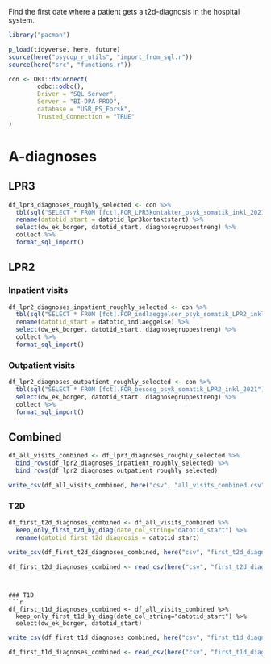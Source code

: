 Find the first date where a patient gets a t2d-diagnosis in the hospital system.

```r
library("pacman")

p_load(tidyverse, here, future)
source(here("psycop_r_utils", "import_from_sql.r"))
source(here("src", "functions.r"))

```

```r
con <- DBI::dbConnect(
        odbc::odbc(),
        Driver = "SQL Server",
        Server = "BI-DPA-PROD",
        database = "USR_PS_Forsk",
        Trusted_Connection = "TRUE"
)
```

# A-diagnoses
## LPR3
```r
df_lpr3_diagnoses_roughly_selected <- con %>% 
  tbl(sql("SELECT * FROM [fct].FOR_LPR3kontakter_psyk_somatik_inkl_2021")) %>% 
  rename(datotid_start = datotid_lpr3kontaktstart) %>% 
  select(dw_ek_borger, datotid_start, diagnosegruppestreng) %>% 
  collect %>% 
  format_sql_import()
```

## LPR2
### Inpatient visits
```r
df_lpr2_diagnoses_inpatient_roughly_selected <- con %>% 
  tbl(sql("SELECT * FROM [fct].FOR_indlaeggelser_psyk_somatik_LPR2_inkl_2021")) %>% 
  rename(datotid_start = datotid_indlaeggelse) %>% 
  select(dw_ek_borger, datotid_start, diagnosegruppestreng) %>% 
  collect %>% 
  format_sql_import()
```

### Outpatient visits
```r
df_lpr2_diagnoses_outpatient_roughly_selected <- con %>% 
  tbl(sql("SELECT * FROM [fct].FOR_besoeg_psyk_somatik_LPR2_inkl_2021")) %>% 
  select(dw_ek_borger, datotid_start, diagnosegruppestreng) %>%
  collect %>% 
  format_sql_import()
```

## Combined
```r
df_all_visits_combined <- df_lpr3_diagnoses_roughly_selected %>% 
  bind_rows(df_lpr2_diagnoses_inpatient_roughly_selected) %>% 
  bind_rows(df_lpr2_diagnoses_outpatient_roughly_selected)

write_csv(df_all_visits_combined, here("csv", "all_visits_combined.csv"))
```

### T2D
```r
df_first_t2d_diagnoses_combined <- df_all_visits_combined %>% 
  keep_only_first_t2d_by_diag(date_col_string="datotid_start") %>% 
  rename(datotid_first_t2d_diagnosis = datotid_start)
```

```r
write_csv(df_first_t2d_diagnoses_combined, here("csv", "first_t2d_diagnosis.csv"))
```

```r
df_first_t2d_diagnoses_combined <- read_csv(here("csv", "first_t2d_diagnosis.csv"))
```
```


### T1D
```r
df_first_t1d_diagnoses_combined <- df_all_visits_combined %>% 
  keep_only_first_t1d_by_diag(date_col_string="datotid_start") %>% 
  select(dw_ek_borger, datotid_start)
```

```r
write_csv(df_first_t1d_diagnoses_combined, here("csv", "first_t1d_diagnosis.csv"))
```

```r
df_first_t1d_diagnoses_combined <- read_csv(here("csv", "first_t1d_diagnosis.csv"))
```


